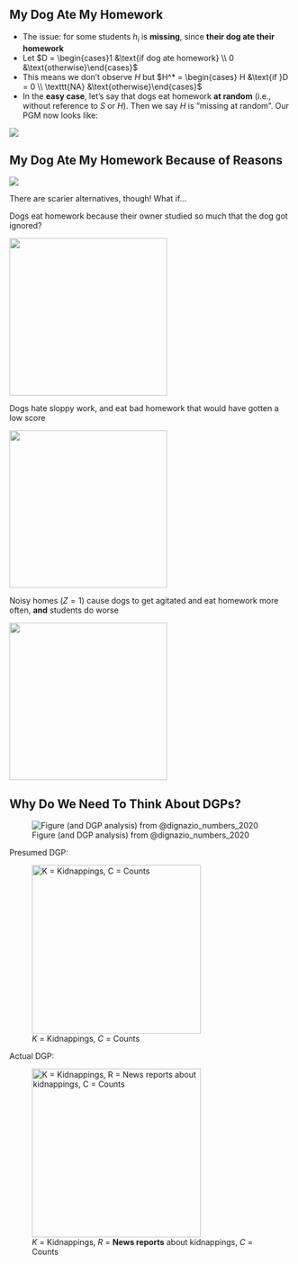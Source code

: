 
## My Dog Ate My Homework {.smaller}

* The issue: for some students $h_i$ is **missing**, since **their dog ate their homework**
* Let $D = \begin{cases}1 &\text{if dog ate homework} \\ 0 &\text{otherwise}\end{cases}$
* This means we don't observe $H$ but $H^* = \begin{cases} H &\text{if }D = 0 \\ \texttt{NA} &\text{otherwise}\end{cases}$
* In the **easy case**, let's say that dogs eat homework **at random** (i.e., without reference to $S$ or $H$). Then we say $H$ is "missing at random".  Our PGM now looks like:

![](images/pgm_hw_missing_at_random.svg){fig-align="center"}

## My Dog Ate My Homework Because of Reasons {.smaller .small-title .nostretch}

![](images/reasons_crop.jpeg){.absolute top="-15" right="10%"}

There are scarier alternatives, though! What if...

::: {layout-ncol=3}

::: {#dog-study}

Dogs eat homework because their owner studied so much that the dog got ignored?

![](images/pgm_hw_missing_study.svg){fig-align="center" width="280"}

:::

::: {#dog-bad-hw}

Dogs hate sloppy work, and eat bad homework that would have gotten a low score

![](images/pgm_hw_missing_badhw.svg){fig-align="center" width="280"}

:::

::: {#dog-noisy}

Noisy homes ($Z = 1$) cause dogs to get agitated and eat homework more often, **and** students do worse

![](images/pgm_hw_missing_noisy.svg){fig-align="center" width="280"}

:::

:::

## Why Do We Need To Think About DGPs? {.nostretch}

::: {layout-ncol=2}

![Figure (and DGP analysis) from @dignazio_numbers_2020](images/kidnappings.jpg){fig-align="center"}

::: {#kidnapping-dgp}

Presumed DGP:

![$K$ = Kidnappings, $C$ = Counts](images/dgp_kidnappings.svg){fig-align="center" width="300"}

Actual DGP:

![$K$ = Kidnappings, $R$ = **News reports** about kidnappings, $C$ = Counts](images/dgp_kidnappings_true.svg){fig-align="center" width="300"}

:::

:::